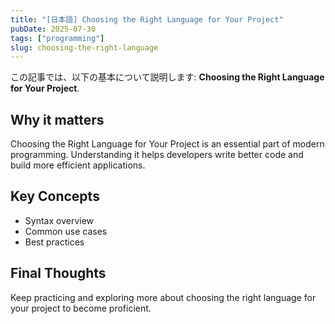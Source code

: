 ```yaml
---
title: "[日本語] Choosing the Right Language for Your Project"
pubDate: 2025-07-30
tags: ["programming"]
slug: choosing-the-right-language
---
```


この記事では、以下の基本について説明します: **Choosing the Right Language for Your Project**.

## Why it matters

Choosing the Right Language for Your Project is an essential part of modern programming. Understanding it helps developers write better code and build more efficient applications.

## Key Concepts

- Syntax overview
- Common use cases
- Best practices

## Final Thoughts

Keep practicing and exploring more about choosing the right language for your project to become proficient.
